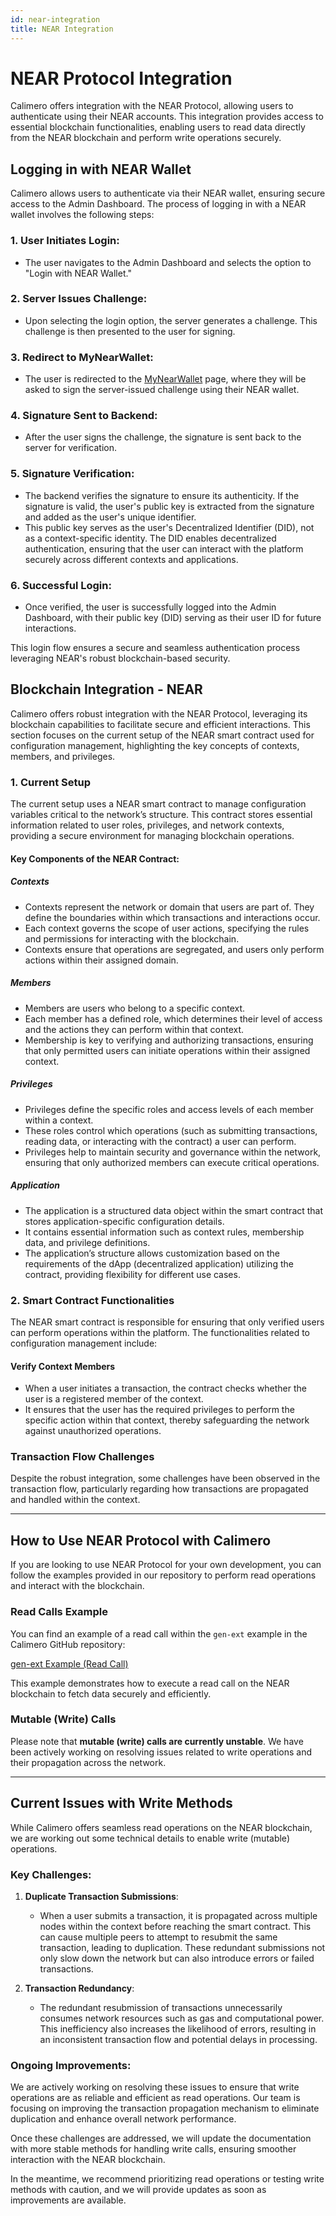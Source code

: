 ```yaml
---
id: near-integration
title: NEAR Integration
---
```


# NEAR Protocol Integration

Calimero offers integration with the NEAR Protocol, allowing users to authenticate using their NEAR accounts. This integration provides access to essential blockchain functionalities, enabling users to read data directly from the NEAR blockchain and perform write operations securely.

## Logging in with NEAR Wallet

Calimero allows users to authenticate via their NEAR wallet, ensuring secure access to the Admin Dashboard. The process of logging in with a NEAR wallet involves the following steps:

### 1. User Initiates Login:
- The user navigates to the Admin Dashboard and selects the option to "Login with NEAR Wallet."

### 2. Server Issues Challenge:
- Upon selecting the login option, the server generates a challenge. This challenge is then presented to the user for signing.

### 3. Redirect to MyNearWallet:
- The user is redirected to the [MyNearWallet](https://mynearwallet.com/) page, where they will be asked to sign the server-issued challenge using their NEAR wallet.

### 4. Signature Sent to Backend:
- After the user signs the challenge, the signature is sent back to the server for verification.

### 5. Signature Verification:
- The backend verifies the signature to ensure its authenticity. If the signature is valid, the user's public key is extracted from the signature and added as the user's unique identifier.
- This public key serves as the user's Decentralized Identifier (DID), not as a context-specific identity. The DID enables decentralized authentication, ensuring that the user can interact with the platform securely across different contexts and applications.

### 6. Successful Login:
- Once verified, the user is successfully logged into the Admin Dashboard, with their public key (DID) serving as their user ID for future interactions.

This login flow ensures a secure and seamless authentication process leveraging NEAR's robust blockchain-based security.

## Blockchain Integration - NEAR

Calimero offers robust integration with the NEAR Protocol, leveraging its blockchain capabilities to facilitate secure and efficient interactions. This section focuses on the current setup of the NEAR smart contract used for configuration management, highlighting the key concepts of contexts, members, and privileges.

### 1. Current Setup

The current setup uses a NEAR smart contract to manage configuration variables critical to the network’s structure. This contract stores essential information related to user roles, privileges, and network contexts, providing a secure environment for managing blockchain operations.

#### Key Components of the NEAR Contract:

##### Contexts
- Contexts represent the network or domain that users are part of. They define the boundaries within which transactions and interactions occur.
- Each context governs the scope of user actions, specifying the rules and permissions for interacting with the blockchain.
- Contexts ensure that operations are segregated, and users only perform actions within their assigned domain.

##### Members
- Members are users who belong to a specific context. 
- Each member has a defined role, which determines their level of access and the actions they can perform within that context.
- Membership is key to verifying and authorizing transactions, ensuring that only permitted users can initiate operations within their assigned context.

##### Privileges
- Privileges define the specific roles and access levels of each member within a context.
- These roles control which operations (such as submitting transactions, reading data, or interacting with the contract) a user can perform.
- Privileges help to maintain security and governance within the network, ensuring that only authorized members can execute critical operations.

##### Application
- The application is a structured data object within the smart contract that stores application-specific configuration details.
- It contains essential information such as context rules, membership data, and privilege definitions.
- The application’s structure allows customization based on the requirements of the dApp (decentralized application) utilizing the contract, providing flexibility for different use cases.


### 2. Smart Contract Functionalities

The NEAR smart contract is responsible for ensuring that only verified users can perform operations within the platform. The functionalities related to configuration management include:

#### **Verify Context Members**
- When a user initiates a transaction, the contract checks whether the user is a registered member of the context.
- It ensures that the user has the required privileges to perform the specific action within that context, thereby safeguarding the network against unauthorized operations.

### **Transaction Flow Challenges**

Despite the robust integration, some challenges have been observed in the transaction flow, particularly regarding how transactions are propagated and handled within the context.

---

## How to Use NEAR Protocol with Calimero

If you are looking to use NEAR Protocol for your own development, you can follow the examples provided in our repository to perform read operations and interact with the blockchain.

### **Read Calls Example**

You can find an example of a read call within the `gen-ext` example in the Calimero GitHub repository:

[gen-ext Example (Read Call)](https://github.com/calimero-network/core/blob/master/apps/gen-ext/src/lib.rs)

This example demonstrates how to execute a read call on the NEAR blockchain to fetch data securely and efficiently.

### **Mutable (Write) Calls**

Please note that **mutable (write) calls are currently unstable**. We have been actively working on resolving issues related to write operations and their propagation across the network.

---

## Current Issues with Write Methods

While Calimero offers seamless read operations on the NEAR blockchain, we are working out some technical details to enable write (mutable) operations.

### Key Challenges:

1. **Duplicate Transaction Submissions**:
   - When a user submits a transaction, it is propagated across multiple nodes within the context before reaching the smart contract. This can cause multiple peers to attempt to resubmit the same transaction, leading to duplication. These redundant submissions not only slow down the network but can also introduce errors or failed transactions.

2. **Transaction Redundancy**:
   - The redundant resubmission of transactions unnecessarily consumes network resources such as gas and computational power. This inefficiency also increases the likelihood of errors, resulting in an inconsistent transaction flow and potential delays in processing.

### Ongoing Improvements:

We are actively working on resolving these issues to ensure that write operations are as reliable and efficient as read operations. Our team is focusing on improving the transaction propagation mechanism to eliminate duplication and enhance overall network performance. 

Once these challenges are addressed, we will update the documentation with more stable methods for handling write calls, ensuring smoother interaction with the NEAR blockchain.

In the meantime, we recommend prioritizing read operations or testing write methods with caution, and we will provide updates as soon as improvements are available.
